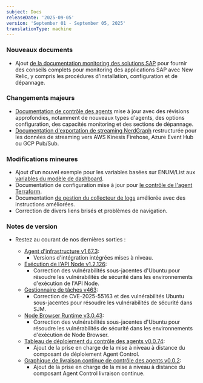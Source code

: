 ```yaml
---
subject: Docs
releaseDate: '2025-09-05'
version: 'September 01 - September 05, 2025'
translationType: machine
---
```


### Nouveaux documents

* Ajout [de la documentation monitoring des solutions SAP](/docs/sap-solutions/overview) pour fournir des conseils complets pour monitoring des applications SAP avec New Relic, y compris les procédures d&apos;installation, configuration et de dépannage.

### Changements majeurs

* [Documentation de contrôle des agents](/docs/new-relic-control/agent-control/overview) mise à jour avec des révisions approfondies, notamment de nouveaux types d&apos;agents, des options configuration, des capacités monitoring et des sections de dépannage.
* [Documentation d&apos;exportation de streaming NerdGraph](/docs/apis/nerdgraph/examples/nerdgraph-streaming-export) restructurée pour les données de streaming vers AWS Kinesis Firehose, Azure Event Hub ou GCP Pub/Sub.

### Modifications mineures

* Ajout d&apos;un nouvel exemple pour les variables basées sur ENUM/List aux [variables du modèle de dashboard](/docs/query-your-data/explore-query-data/dashboards/dashboard-template-variables).
* Documentation de configuration mise à jour pour [le contrôle de l&apos;agent Terraform](/docs/infrastructure/host-integrations/installation/install-infrastructure-host-integrations-via-terraform/agent-control).
* Documentation [de gestion du collecteur de logs](/docs/logs/forward-logs/log-collectors/log-collector-management) améliorée avec des instructions améliorées.
* Correction de divers liens brisés et problèmes de navigation.

### Notes de version

* Restez au courant de nos dernières sorties :

  * [Agent d&apos;infrastructure v1.67.3](/docs/release-notes/infrastructure-release-notes/infrastructure-agent-release-notes/new-relic-infrastructure-agent-1673):
    * Versions d&apos;intégration intégrées mises à niveau.
  * [Exécution de l&apos;API Node v1.2.126](/docs/release-notes/synthetics-release-notes/node-api-runtime-release-notes/node-api-runtime-1.2.126):
    * Correction des vulnérabilités sous-jacentes d&apos;Ubuntu pour résoudre les vulnérabilités de sécurité dans les environnements d&apos;exécution de l&apos;API Node.
  * [Gestionnaire de tâches v463](/docs/release-notes/synthetics-release-notes/job-manager-release-notes/job-manager-release-463):
    * Correction de CVE-2025-55163 et des vulnérabilités Ubuntu sous-jacentes pour résoudre les vulnérabilités de sécurité dans SJM.
  * [Node Browser Runtime v3.0.43](/docs/release-notes/synthetics-release-notes/node-browser-runtime-release-notes/node-browser-runtime-3.0.43):
    * Correction des vulnérabilités sous-jacentes d&apos;Ubuntu pour résoudre les vulnérabilités de sécurité dans les environnements d&apos;exécution de Node Browser.
  * [Tableau de déploiement du contrôle des agents v0.0.74](/docs/release-notes/agent-control-deployment-chart-release-notes/agent-control-deployment-chart-05-09-25):
    * Ajout de la prise en charge de la mise à niveau à distance du composant de déploiement Agent Control.
  * [Graphique de livraison continue de contrôle des agents v0.0.2](/docs/release-notes/agent-control-continuous-delivery-chart-release-notes/agent-control-continuous-delivery-chart-05-09-25):
    * Ajout de la prise en charge de la mise à niveau à distance du composant Agent Control livraison continue.